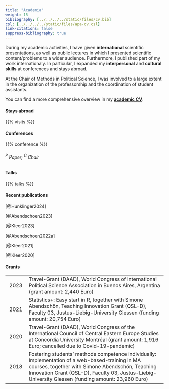 ```yaml
---
title: "Academia"
weight: 15
bibliography: [../../../../static/files/cv.bib]
csl: [../../../../static/files/apa-cv.csl]
link-citations: false
suppress-bibliography: true
--- 
```


During my academic activities, I have given **international** scientific presentations, as well as public lectures in which I presented scientific content/problems to a wider audience. Furthermore, I published part of my work internationaly. In particular, I expanded my **interpersonal** and **cultural skills** at conferences and stays abroad.

At the Chair of Methods in Political Science, I was involved to a large extent in the organization of the professorship and the coordination of student assistants.

You can find a more comprehensive overview in my [**academic CV**](https://bpkleer.github.io/files/kleer-cvs-en.pdf).

#### Stays abroad
{{% visits %}}

#### Conferences

{{% conference %}}
<h6><sup>P</sup> Paper; <sup>C</sup> Chair</h6>

#### Talks

{{% talks %}}

#### Recent publications
[@Hunklinger2024]

[@Abendschoen2023] 

[@Kleer2023]

[@Abendschoen2022a]

[@Kleer2021]

[@Kleer2020]

#### Grants
| | |
|:---:|---------------------------------|
| 2023 | Travel-Grant (DAAD), World Congress of International Political Science Association in Buenos Aires, Argentina (grant amount: 2,440 Euro) |
| 2021 | Statistics+: Easy start in R, together with Simone Abendschön, Teaching Innovation Grant (QSL-D), Faculty 03, Justus-Liebig-University Giessen (funding amount: 20,754 Euro) |
| 2020 | Travel-Grant (DAAD), World Congress of the International Council of Central Eastern Europe Studies at Concordia University Montréal (grant amount: 1,916 Euro; cancelled due to Covid-19-pandemic) |
| 2018 | Fostering students’ methods competence individually: Implementation of a web-based-training in MA courses, together with Simone Abendschön, Teaching Innovation Grant (QSL-D), Faculty 03, Justus-Liebig-University Giessen (funding amount: 23,960 Euro) |

